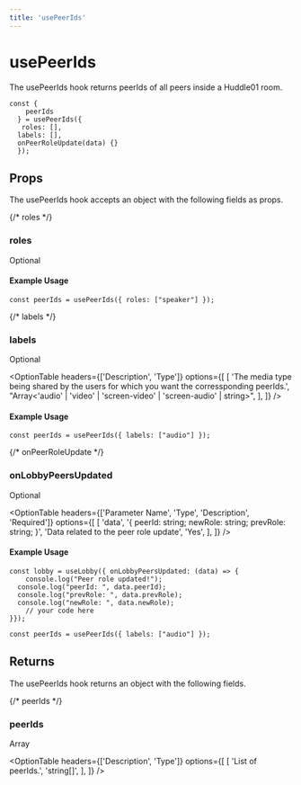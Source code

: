 ```yaml
---
title: 'usePeerIds'
---
```



# usePeerIds

The usePeerIds hook returns peerIds of all peers inside a Huddle01 room.

```tsx
const {
    peerIds
  } = usePeerIds({
   roles: [],
  labels: [],
  onPeerRoleUpdate(data) {}
  });
```

## Props
The usePeerIds hook accepts an object with the following fields as props.

{/* roles */}
### <span className="font-mono font-semibold">roles</span>
<div className='w-20 mt-4'>
  <Pill>Optional</Pill>
</div>
<OptionTable
  headers={['Description', 'Type']}
  options={[
    [
      'The user roles for which you want the corressponding peerIds.',
      "string[]",
    ],
  ]}
/>


#### Example Usage

```tsx
const peerIds = usePeerIds({ roles: ["speaker"] });
```

{/* labels */}
### <span className="font-mono font-semibold">labels</span>
<div className='w-20 mt-4'>
  <Pill>Optional</Pill>
</div>

<OptionTable
  headers={['Description', 'Type']}
  options={[
    [
      'The media type being shared by the users for which you want the corressponding peerIds.',
      "Array<'audio' | 'video' | 'screen-video' | 'screen-audio' | string>",
    ],
  ]}
/>


#### Example Usage

```tsx
const peerIds = usePeerIds({ labels: ["audio"] });
```

{/* onPeerRoleUpdate */}
### <span className="font-mono font-semibold">onLobbyPeersUpdated</span>
<div className='w-20 mt-4'>
  <Pill>Optional</Pill>
</div>
<OptionTable
  headers={['Description', 'Return Type']}
  options={[
    [
      "This function will be called when a peer's role is updated.",
      'void',
    ],
  ]}
/>

<OptionTable
  headers={['Parameter Name', 'Type', 'Description', 'Required']}
  options={[
    [
      'data',
      '{ peerId: string; newRole: string; prevRole: string; }',
      'Data related to the peer role update',
      'Yes',
    ],
  ]}
/>

#### Example Usage

```tsx
const lobby = useLobby({ onLobbyPeersUpdated: (data) => {
	console.log("Peer role updated!");
  console.log("peerId: ", data.peerId);
  console.log("prevRole: ", data.prevRole);
  console.log("newRole: ", data.newRole);
    // your code here
}});

const peerIds = usePeerIds({ labels: ["audio"] });
```

## Returns
The usePeerIds hook returns an object with the following fields.

{/* peerIds */}
### <span className="font-mono font-semibold">peerIds</span>
<div className='w-20 mt-4'>
  <Pill>Array</Pill>
</div>

<OptionTable
  headers={['Description', 'Type']}
  options={[
    [
      'List of peerIds.',
      'string[]',
    ],
  ]}
/>

